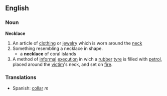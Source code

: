 ==English==
===Noun===
'''Necklace'''
# An article of [[clothing]] or [[jewelry]] which is worn around the [[neck]]
# Something resembling a necklace in shape.
#* a '''necklace''' of coral islands
# A method of [[informal]] [[execution]] in wich a [[rubber]] [[tyre]] is filled with [[petrol]], placed around the [[victim]]'s neck, and set on [[fire]].

===Translations===
*Spanish: [[collar]] ''m''